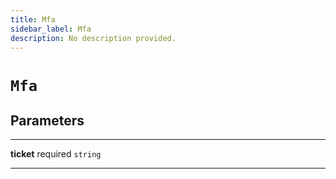 ```yaml
---
title: Mfa
sidebar_label: Mfa
description: No description provided.
---
```


# `Mfa`

## Parameters

---

**ticket** <span className="optional-status">required</span> `string`

---
